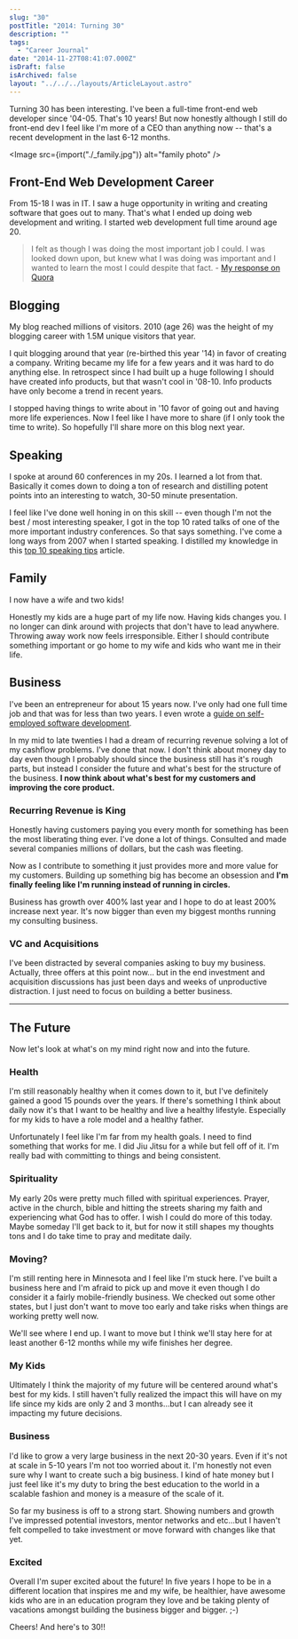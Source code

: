 ```yaml
---
slug: "30"
postTitle: "2014: Turning 30"
description: ""
tags:
  - "Career Journal"
date: "2014-11-27T08:41:07.000Z"
isDraft: false
isArchived: false
layout: "../../../layouts/ArticleLayout.astro"
---
```



Turning 30 has been interesting. I've been a full-time front-end web developer since '04-05. That's 10 years! But now honestly although I still do front-end dev I feel like I'm more of a CEO than anything now -- that's a recent development in the last 6-12 months.

<Image src={import("./_family.jpg")} alt="family photo" />

## Front-End Web Development Career

From 15-18 I was in IT. I saw a huge opportunity in writing and creating software that goes out to many. That's what I ended up doing web development and writing. I started web development full time around age 20.

> I felt as though I was doing the most important job I could. I was looked down upon, but knew what I was doing was important and I wanted to learn the most I could despite that fact. - [My response on Quora](http://qr.ae/piIkg)

## Blogging

My blog reached millions of visitors. 2010 (age 26) was the height of my blogging career with 1.5M unique visitors that year.

I quit blogging around that year (re-birthed this year '14) in favor of creating a company. Writing became my life for a few years and it was hard to do anything else. In retrospect since I had built up a huge following I should have created info products, but that wasn't cool in '08-10. Info products have only become a trend in recent years.

I stopped having things to write about in '10 favor of going out and having more life experiences. Now I feel like I have more to share (if I only took the time to write). So hopefully I'll share more on this blog next year.

## Speaking

I spoke at around 60 conferences in my 20s. I learned a lot from that. Basically it comes down to doing a ton of research and distilling potent points into an interesting to watch, 30-50 minute presentation.

I feel like I've done well honing in on this skill -- even though I'm not the best / most interesting speaker, I got in the top 10 rated talks of one of the more important industry conferences. So that says something. I've come a long ways from 2007 when I started speaking. I distilled my knowledge in this [top 10 speaking tips](/tech-talks/) article.

## Family

I now have a wife and two kids!

Honestly my kids are a huge part of my life now. Having kids changes you. I no longer can dink around with projects that don't have to lead anywhere. Throwing away work now feels irresponsible. Either I should contribute something important or go home to my wife and kids who want me in their life.

## Business

I've been an entrepreneur for about 15 years now. I've only had one full time job and that was for less than two years. I even wrote a [guide on self-employed software development](/self-employed-software-development-guide).

In my mid to late twenties I had a dream of recurring revenue solving a lot of my cashflow problems. I've done that now. I don't think about money day to day even though I probably should since the business still has it's rough parts, but instead I consider the future and what's best for the structure of the business. **I now think about what's best for my customers and improving the core product.**

### Recurring Revenue is King

Honestly having customers paying you every month for something has been the most liberating thing ever. I've done a lot of things. Consulted and made several companies millions of dollars, but the cash was fleeting.

Now as I contribute to something it just provides more and more value for my customers. Building up something big has become an obsession and **I'm finally feeling like I'm running instead of running in circles.**

Business has growth over 400% last year and I hope to do at least 200% increase next year. It's now bigger than even my biggest months running my consulting business.

### VC and Acquisitions

I've been distracted by several companies asking to buy my business. Actually, three offers at this point now... but in the end investment and acquisition discussions has just been days and weeks of unproductive distraction. I just need to focus on building a better business.

---

## The Future

Now let's look at what's on my mind right now and into the future.

### Health

I'm still reasonably healthy when it comes down to it, but I've definitely gained a good 15 pounds over the years. If there's something I think about daily now it's that I want to be healthy and live a healthy lifestyle. Especially for my kids to have a role model and a healthy father.

Unfortunately I feel like I'm far from my health goals. I need to find something that works for me. I did Jiu Jitsu for a while but fell off of it. I'm really bad with committing to things and being consistent.

### Spirituality

My early 20s were pretty much filled with spiritual experiences. Prayer, active in the church, bible and hitting the streets sharing my faith and experiencing what God has to offer. I wish I could do more of this today. Maybe someday I'll get back to it, but for now it still shapes my thoughts tons and I do take time to pray and meditate daily.

### Moving?

I'm still renting here in Minnesota and I feel like I'm stuck here. I've built a business here and I'm afraid to pick up and move it even though I do consider it a fairly mobile-friendly business. We checked out some other states, but I just don't want to move too early and take risks when things are working pretty well now.

We'll see where I end up. I want to move but I think we'll stay here for at least another 6-12 months while my wife finishes her degree.

### My Kids

Ultimately I think the majority of my future will be centered around what's best for my kids. I still haven't fully realized the impact this will have on my life since my kids are only 2 and 3 months...but I can already see it impacting my future decisions.

### Business

I'd like to grow a very large business in the next 20-30 years. Even if it's not at scale in 5-10 years I'm not too worried about it. I'm honestly not even sure why I want to create such a big business. I kind of hate money but I just feel like it's my duty to bring the best education to the world in a scalable fashion and money is a measure of the scale of it.

So far my business is off to a strong start. Showing numbers and growth I've impressed potential investors, mentor networks and etc...but I haven't felt compelled to take investment or move forward with changes like that yet.

### Excited

Overall I'm super excited about the future! In five years I hope to be in a different location that inspires me and my wife, be healthier, have awesome kids who are in an education program they love and be taking plenty of vacations amongst building the business bigger and bigger. ;-)

Cheers! And here's to 30!!
